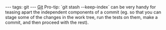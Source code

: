 ---
tags: git
---
[[Git]] Pro-tip: `git stash --keep-index` can be very handy for teasing apart the independent components of a commit (eg. so that you can stage some of the changes in the work tree, run the tests on them, make a commit, and then proceed with the rest).
